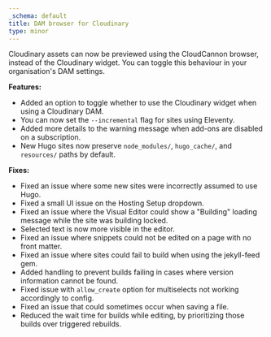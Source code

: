 ```yaml
---
_schema: default
title: DAM browser for Cloudinary
type: minor
---
```

Cloudinary assets can now be previewed using the CloudCannon browser, instead of the Cloudinary widget. You can toggle this behaviour in your organisation's DAM settings.

**Features:**

* Added an option to toggle whether to use the Cloudinary widget when using a Cloudinary DAM.
* You can now set the `--incremental`&nbsp;flag for sites using Eleventy.
* Added more details to the warning message when add-ons are disabled on a subscription.
* New Hugo sites now preserve&nbsp;`node_modules/`, `hugo_cache/`, and `resources/` paths by default.

**Fixes:**

* Fixed an issue where some new sites were incorrectly assumed to use Hugo.
* Fixed a small UI issue on the Hosting Setup dropdown.
* Fixed an issue where the Visual Editor could show a "Building" loading message while the site was building locked.
* Selected text is now more visible in the editor.
* Fixed an issue where snippets could not be edited on a page with no front matter.
* Fixed an issue where sites could fail to build when using the jekyll-feed gem.
* Added handling to prevent builds failing in cases where version information cannot be found.
* Fixed issue with `allow_create` option for multiselects not working accordingly to config.
* Fixed an issue that could sometimes occur when saving a file.
* Reduced the wait time for builds while editing, by prioritizing those builds over triggered rebuilds.